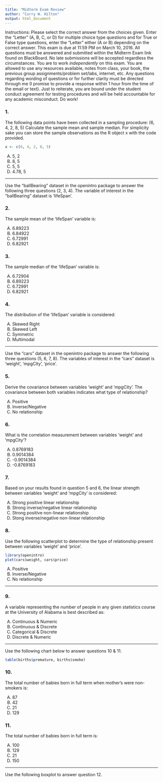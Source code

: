 ```yaml
---
title: "Midterm Exam Review"
author: "Curry W. Hilton"
output: html_document
---
```


Instructions: Please select the correct answer from the choices given. Enter the “Letter” (A, B, C, or D) for multiple choice type questions and for True or False type questions, enter the “Letter” either (A or B) depending on the correct answer. This exam is due at 11:59 PM on March 10, 2016. All questions must be answered and submitted within the Midterm Exam link found on BlackBoard. No late submissions will be accepted regardless the circumstances. You are to work *independently* on this exam. You are allowed to use any resources available, notes from class, your book, the previous group assignments/problem set/labs, internet, etc. Any questions regarding wording of questions or for further clarity must be directed through me (I promise to provide a response within 1 hour from the time of the email or text). Just to reiterate, you are bound under the student conduct agreement for testing procedures and will be held accountable for any academic misconduct. Do work!

### 1.

The following data points have been collected in a sampling procedure: (6, 4, 2, 8, 5) Calculate the sample mean and sample median. For simplicity sake you can store the sample observations as the R object x with the code provided.

```r
x <- c(6, 4, 2, 8, 5)
```

A) 5, 2
B) 8, 5
C) 5, 5
D) 4.78, 5

-----

Use the “ballBearing” dataset in the openintro package to answer the following three questions (2, 3, 4). The variable of interest in the “ballBearing” dataset is ‘lifeSpan’.

### 2. 

The sample mean of the ‘lifeSpan’ variable is:

A) 6.89223
B) 6.84922
C) 6.72991
D) 6.82921

### 3. 

The sample median of the ‘lifeSpan’ variable is:

A) 6.72904
B) 6.89223
C) 6.72991
D) 6.82921

### 4. 

The distribution of the ‘lifeSpan’ variable is considered:

A) Skewed Right 
B) Skewed Left 
C) Symmetric 
D) Multimodal

------

Use the “cars” dataset in the openintro package to answer the following three questions (5, 6, 7, 8). The variables of interest in the “cars” dataset is ‘weight’, ‘mpgCity’, ‘price’.

### 5.

Derive the covariance between variables ‘weight’ and ‘mpgCity’. The covariance between both variables indicates what type of relationship?

A) Positive 
B) Inverse/Negative 
C) No relationship

### 6.

What is the correlation measurement between variables ‘weight’ and ‘mpgCity’?

A) 0.8769183 
B) 0.9014384 
C) -0.9014384 
D) -0.8769183

### 7.

Based on your results found in question 5 and 6, the linear strength between variables ‘weight’ and ‘mpgCity’ is considered:

A) Strong positive linear relationship 
B) Strong inverse/negative linear relationship 
C) Strong positive non-linear relationship 
D) Stong inverse/negative non-linear relationship

### 8. 

Use the following scatterplot to determine the type of relationship present between variables ‘weight’ and ‘price’.

```r
library(openintro)
plot(cars$weight, cars$price)
```

A) Positive 
B) Inverse/Negative 
C) No relationship

-------

### 9.

A variable representing the number of people in any given statistics course at the University of Alabama is best described as:

A) Continuous & Numeric 
B) Continuous & Discrete 
C) Categorical & Discrete 
D) Discrete & Numeric

------

Use the following chart below to answer questions 10 & 11.

```r
table(births$premature, births$smoke)
```

### 10.

The total number of babies born in full term when mother’s were non-smokers is:

A) 87 
B) 42 
C) 21 
D) 129

### 11.

The total number of babies born in full term is:

A) 100 
B) 129 
C) 21 
D) 150

-------

Use the following boxplot to answer question 12.

```r

```


